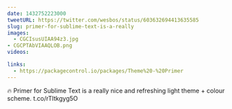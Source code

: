 ```yaml
---
date: 1432752223000
tweetURL: https://twitter.com/wesbos/status/603632694413635585
slug: primer-for-sublime-text-is-a-really
images:
  - CGCIsusUIAA94z3.jpg
- CGCPTAbVIAAQLOB.png
videos:

links:
  - https://packagecontrol.io/packages/Theme%20-%20Primer
---
```

🔥 Primer for Sublime Text is a really nice and refreshing light theme + colour scheme.  t.co/rTItkgyg5O
